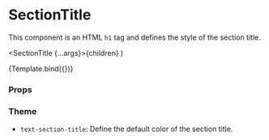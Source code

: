 
<Meta title="Components/Section/SectionTitle" component={SectionTitle} />

# SectionTitle

This component is an HTML `h1` tag and defines the style of the section title.

  <SectionTitle {...args}>{children}</SectionTitle>
)

<Canvas>
  <Story name="Default" args={{ children: 'Profile information' }}>
    {Template.bind({})}
  </Story>
</Canvas>

### Props

<ArgsTable story="Default" />

### Theme

- `text-section-title`: Define the default color of the section title.
